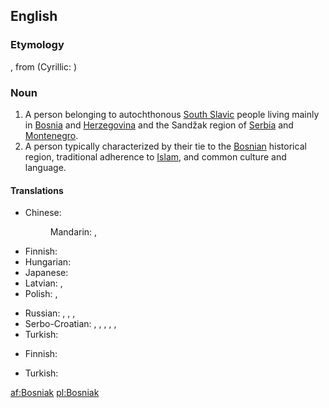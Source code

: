 ==English==

===Etymology===
{{etyl|sh|en}} {{term|Bošnjak||Bosniak|lang=sh}}, from {{term|Bosna||Bosnia}} (Cyrillic: {{term|Босна}})

===Noun===
{{wikipedia|Bosniaks}}
{{en-noun}}

# A person belonging to autochthonous [[South Slavic]] people living mainly in [[Bosnia]] and [[Herzegovina]] and the Sandžak region of [[Serbia]] and [[Montenegro]].
# A person typically characterized by their tie to the [[Bosnian]] historical region, traditional adherence to [[Islam]], and common culture and language.

====Translations====
{{trans-top|person from Bosnia and Herzegovina}}
* Chinese:
*: Mandarin: {{t|cmn|波斯尼亞人|sc=Hani}}, {{t|cmn|波斯尼亚人|tr=Bōsīníyǎ-rén|sc=Hani}}
* Finnish: {{t-|fi|bosnialainen}}
* Hungarian: {{t+|hu|bosnyák}}
* Japanese: {{t-|ja|ボスニア人|tr=Bosunia-jin}}
* Latvian: {{t-|lv|bosnietis|m}}, {{t-|lv|bosniete|f}}
* Polish: {{t+|pl|Bośniak|m}}, {{t+|pl|Bośniaczka|f}}
{{trans-mid}}
* Russian: {{t+|ru|босниец|m|tr=bosníjec}}, {{t+|ru|бошняк|m|tr=bošnják}}, {{t+|ru|боснийка|f|tr=bosníjka}}, {{t-|ru|бошнячка|f|tr=bošnjáčka}}
* Serbo-Croatian: {{t-|sh|Бо̀шња̄к|m|sc=Cyrl}}, {{t-|sh|Bòšnjāk|m}}, {{t-|sh|Боса́нац|m|sc=Cyrl}}, {{t-|sh|Bosánac|m}}, {{t-|sh|Босанка|f|sc=Cyrl}}, {{t-|sh|Bòsānka|f}}
* Turkish: {{t+|tr|Boşnak}}
{{trans-bottom}}

{{trans-top|a person with ties to Bosnia}}
* Finnish: {{t-|fi|bosnialainen}}
{{trans-mid}}
* Turkish: {{t+|tr|Boşnak}}
{{trans-bottom}}

[[af:Bosniak]]
[[pl:Bosniak]]